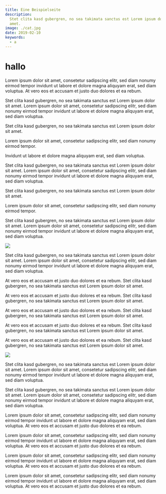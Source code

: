 ```yaml
---
title: Eine Beispielseite
description:
  Stet clita kasd gubergren, no sea takimata sanctus est Lorem ipsum dolor sit
  amet.
image: ./cat.jpg
date: 2019-02-10
keywords:
  - a
---
```



# hallo

Lorem ipsum dolor sit amet, consetetur sadipscing elitr, sed diam nonumy eirmod
tempor invidunt ut labore et dolore magna aliquyam erat, sed diam voluptua. At
vero eos et accusam et justo duo dolores et ea rebum.

Stet clita kasd gubergren, no sea takimata sanctus est Lorem ipsum dolor sit
amet. Lorem ipsum dolor sit amet, consetetur sadipscing elitr, sed diam nonumy
eirmod tempor invidunt ut labore et dolore magna aliquyam erat, sed diam
voluptua.

<ColThree>
  <p>
    Stet clita kasd gubergren, no sea takimata sanctus est Lorem ipsum dolor sit
    amet.
  </p>
  <p>
    Lorem ipsum dolor sit amet, consetetur sadipscing elitr, sed diam nonumy
    eirmod tempor.
  </p>
  <p>Invidunt ut labore et dolore magna aliquyam erat, sed diam voluptua.</p>
</ColThree>

Stet clita kasd gubergren, no sea takimata sanctus est Lorem ipsum dolor sit
amet. Lorem ipsum dolor sit amet, consetetur sadipscing elitr, sed diam nonumy
eirmod tempor invidunt ut labore et dolore magna aliquyam erat, sed diam
voluptua.

<ColTwo>
  <p>
    Stet clita kasd gubergren, no sea takimata sanctus est Lorem ipsum dolor sit
    amet.
  </p>
  <p>
    Lorem ipsum dolor sit amet, consetetur sadipscing elitr, sed diam nonumy
    eirmod tempor.
  </p>
</ColTwo>

Stet clita kasd gubergren, no sea takimata sanctus est Lorem ipsum dolor sit
amet. Lorem ipsum dolor sit amet, consetetur sadipscing elitr, sed diam nonumy
eirmod tempor invidunt ut labore et dolore magna aliquyam erat, sed diam
voluptua.

<Right>
  <img src="http://placekitten.com/620/400?2" />
</Right>

Stet clita kasd gubergren, no sea takimata sanctus est Lorem ipsum dolor sit
amet. Lorem ipsum dolor sit amet, consetetur sadipscing elitr, sed diam nonumy
eirmod tempor invidunt ut labore et dolore magna aliquyam erat, sed diam
voluptua.

At vero eos et accusam et justo duo dolores et ea rebum. Stet clita kasd
gubergren, no sea takimata sanctus est Lorem ipsum dolor sit amet.

At vero eos et accusam et justo duo dolores et ea rebum. Stet clita kasd
gubergren, no sea takimata sanctus est Lorem ipsum dolor sit amet.

At vero eos et accusam et justo duo dolores et ea rebum. Stet clita kasd
gubergren, no sea takimata sanctus est Lorem ipsum dolor sit amet.

At vero eos et accusam et justo duo dolores et ea rebum. Stet clita kasd
gubergren, no sea takimata sanctus est Lorem ipsum dolor sit amet.

At vero eos et accusam et justo duo dolores et ea rebum. Stet clita kasd
gubergren, no sea takimata sanctus est Lorem ipsum dolor sit amet.

<Left>
  <img src="http://placekitten.com/620/400?2" />
</Left>

Stet clita kasd gubergren, no sea takimata sanctus est Lorem ipsum dolor sit
amet. Lorem ipsum dolor sit amet, consetetur sadipscing elitr, sed diam nonumy
eirmod tempor invidunt ut labore et dolore magna aliquyam erat, sed diam
voluptua.

Stet clita kasd gubergren, no sea takimata sanctus est Lorem ipsum dolor sit
amet. Lorem ipsum dolor sit amet, consetetur sadipscing elitr, sed diam nonumy
eirmod tempor invidunt ut labore et dolore magna aliquyam erat, sed diam
voluptua.

Lorem ipsum dolor sit amet, consetetur sadipscing elitr, sed diam nonumy eirmod
tempor invidunt ut labore et dolore magna aliquyam erat, sed diam voluptua. At
vero eos et accusam et justo duo dolores et ea rebum.

<Wide>
  <p>
    Lorem ipsum dolor sit amet, consetetur sadipscing elitr, sed diam nonumy
    eirmod tempor invidunt ut labore et dolore magna aliquyam erat, sed diam
    voluptua. At vero eos et accusam et justo duo dolores et ea rebum.
  </p>
</Wide>

Lorem ipsum dolor sit amet, consetetur sadipscing elitr, sed diam nonumy eirmod
tempor invidunt ut labore et dolore magna aliquyam erat, sed diam voluptua. At
vero eos et accusam et justo duo dolores et ea rebum.

Lorem ipsum dolor sit amet, consetetur sadipscing elitr, sed diam nonumy eirmod
tempor invidunt ut labore et dolore magna aliquyam erat, sed diam voluptua. At
vero eos et accusam et justo duo dolores et ea rebum.

